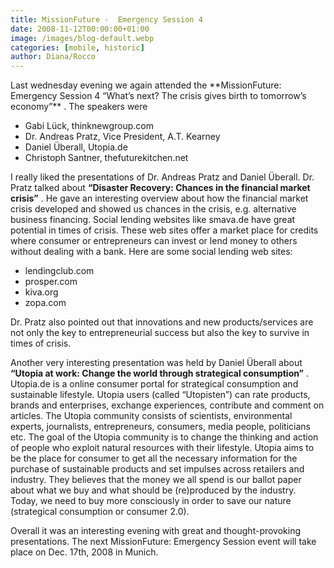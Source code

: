 ```yaml
---
title: MissionFuture -  Emergency Session 4
date: 2008-11-12T00:00:00+01:00
image: /images/blog-default.webp
categories: [mobile, historic]
author: Diana/Rocco
---
```


<div class="entry-content">
Last wednesday evening we again attended the **MissionFuture: Emergency Session 4 “What’s next? The crisis gives birth to tomorrow’s economy”** . The speakers were<ul>	<li>Gabi Lück, thinknewgroup.com</li>	<li>Dr. Andreas Pratz, Vice President, A.T. Kearney</li>	<li>Daniel Überall, Utopia.de</li>	<li>Christoph Santner, thefuturekitchen.net</li></ul>

I really liked the presentations of Dr. Andreas Pratz and Daniel Überall. Dr. Pratz talked about **“Disaster Recovery: Chances in the financial market crisis”** . He gave an interesting overview about how the financial market crisis developed and showed us chances in the crisis, e.g. alternative business financing. Social lending websites like smava.de have great potential in times of crisis. These web sites offer a market place for credits where consumer or entrepreneurs can invest or lend money to others without dealing with a bank. Here are some social lending web sites:<ul>	<li>lendingclub.com</li>	<li>prosper.com</li>	<li>kiva.org</li>	<li>zopa.com</li></ul>Dr. Pratz also pointed out that innovations and new products/services are not only the key to entrepreneurial success but also the key to survive in times of crisis.



Another very interesting presentation was held by Daniel Überall about **“Utopia at work: Change the world through strategical consumption”** . Utopia.de is a online consumer portal for strategical consumption and sustainable lifestyle. Utopia users (called “Utopisten”) can rate products, brands and enterprises, exchange experiences, contribute and comment on articles. The Utopia community consists of scientists, environmental experts, journalists, entrepreneurs, consumers, media people, politicians etc. The goal of the Utopia community is to change the thinking and action of people who exploit natural resources with their lifestyle. Utopia aims to be the place for consumer to get all the necessary information for the purchase of sustainable products and set impulses across retailers and industry. They believes that the money we all spend is our ballot paper about what we buy and what should be (re)produced by the industry. Today, we need to buy more consciously in order to save our nature (strategical consumption or consumer 2.0).



Overall it was an interesting evening with great and thought-provoking presentations. The next MissionFuture: Emergency Session event will take place on Dec. 17th, 2008 in Munich.
</div>

